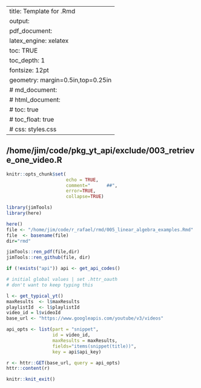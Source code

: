 <!--
    /* vim: set nospell: */ 
-->

---
title: Template for .Rmd
output: 
  pdf_document:
    latex_engine: xelatex
    toc:  TRUE
    toc_depth:  1
fontsize: 12pt
geometry: margin=0.5in,top=0.25in
#  md_document:
#  html_document:
#    toc: true
#  	toc_float: true
#    css: styles.css
---

## /home/jim/code/pkg_yt_api/exclude/003_retrieve_one_video.R

```r
knitr::opts_chunk$set(
                      echo = TRUE,  
                      comment="      ##",  
                      error=TRUE, 
                      collapse=TRUE)

library(jimTools)
library(here)
```

```r
here()
file <- "/home/jim/code/r_rafael/rmd/005_linear_algebra_examples.Rmd"
file  <- basename(file)
dir="rmd"

jimTools::ren_pdf(file,dir)
jimTools::ren_github(file, dir)
```

```r
if (!exists("api")) api <- get_api_codes()
```

```r
# initial global values | set .httr_oauth
# don't want to keep typing this

l <- get_typical_yt()
maxResults  <- l$maxResults
playlistId  <- l$playlistId
video_id = l$videoId
base_url <- "https://www.googleapis.com/youtube/v3/videos"
```

```r
api_opts <- list(part = "snippet",
                 id = video_id,
                 maxResults = maxResults,
                 fields="items(snippet(title))",
                 key = api$api_key)

r <- httr::GET(base_url, query = api_opts) 
httr::content(r)
```

```r
knitr::knit_exit()
```




